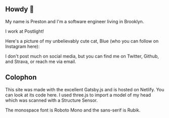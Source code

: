 

<div class="blog-section">

## Howdy 🤠

My name is Preston and I'm a software engineer living in Brooklyn. 

I work at <XA href="https://postlight.com/">Postlight</XA>! 

Here's a picture of my unbelievably cute cat, Blue (who you can follow on Instagram <XA href="https://www.instagram.com/blue.the.lynxpoint/">here</XA>):

<div class="blog-inset">
  <ZoomImage
    src={blue}
    zoomSrc={blueZoom}
  />
</div>

I don't post much on social media, but you can find me on <XA href="https://twitter.com/prestonrichey">Twitter</XA>, <XA href="https://github.com/prichey">Github</XA>, and <XA href="https://www.strava.com/athletes/6928920">Strava</XA>, or reach me via <XA href="mailto:prestonleerichey@gmail.com">email</XA>.

</div>

<div class="blog-section">

## Colophon

This site was made with the excellent <XA href="https://www.gatsbyjs.org/">Gatsby.js</XA> and is hosted on <XA href="https://www.netlify.com/">Netlify</XA>. You can look at its code <XA href="https://github.com/prichey/prestonrichey.com">here</XA>. I used <XA href="https://threejs.org/">three.js</XA> to import a model of my head which was scanned with a <XA href="https://structure.io/">Structure Sensor</XA>.

The monospace font is <XA href="https://fonts.google.com/specimen/Roboto+Mono">Roboto Mono</XA> and the sans-serif is <XA href="https://fonts.google.com/specimen/Rubik">Rubik</XA>.

</div>
